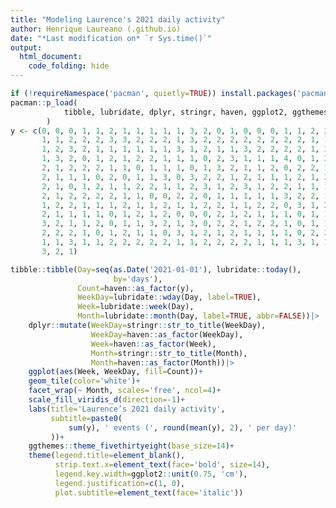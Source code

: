 ```yaml
---
title: "Modeling Laurence's 2021 daily activity"
author: Henrique Laureano (.github.io)
date: "*Last modification on* `r Sys.time()`"
output:
  html_document:
    code_folding: hide
---
```


```r

if (!requireNamespace('pacman', quietly=TRUE)) install.packages('pacman')
pacman::p_load(
            tibble, lubridate, dplyr, stringr, haven, ggplot2, ggthemes
        )
y <- c(0, 0, 0, 1, 1, 2, 1, 1, 1, 1, 1, 3, 2, 0, 1, 0, 0, 0, 1, 1, 2, 2,
       1, 1, 2, 2, 2, 3, 3, 2, 2, 2, 1, 3, 2, 2, 2, 2, 2, 2, 2, 2, 1, 1,
       1, 2, 3, 2, 1, 1, 1, 1, 1, 1, 3, 1, 2, 1, 1, 3, 2, 2, 2, 2, 1, 3,
       1, 3, 2, 0, 1, 2, 1, 2, 2, 1, 1, 1, 0, 2, 3, 1, 1, 1, 4, 0, 1, 2,
       2, 1, 2, 2, 2, 1, 1, 0, 1, 1, 1, 0, 1, 3, 2, 1, 1, 2, 0, 2, 2, 1,
       2, 1, 1, 1, 0, 2, 0, 1, 1, 3, 0, 3, 2, 2, 1, 2, 1, 1, 1, 2, 1, 2,
       2, 1, 0, 1, 2, 1, 1, 2, 2, 1, 1, 2, 3, 1, 2, 3, 1, 2, 2, 1, 1, 1,
       2, 1, 2, 2, 2, 2, 1, 1, 0, 0, 2, 2, 0, 1, 1, 1, 1, 1, 3, 2, 2, 1,
       1, 2, 2, 1, 1, 1, 2, 1, 1, 2, 1, 1, 2, 2, 1, 1, 2, 2, 0, 3, 1, 2,
       2, 1, 1, 1, 1, 0, 1, 2, 1, 2, 0, 0, 0, 2, 1, 2, 1, 1, 1, 0, 1, 1, 
       3, 2, 1, 1, 2, 0, 1, 1, 3, 2, 1, 3, 0, 2, 2, 1, 2, 2, 1, 0, 1, 1,
       2, 2, 2, 1, 0, 1, 2, 1, 1, 0, 3, 1, 2, 1, 2, 1, 1, 1, 1, 0, 2, 2,
       1, 1, 3, 1, 1, 2, 2, 2, 2, 2, 1, 1, 2, 2, 2, 2, 1, 1, 1, 3, 1, 1,
       3, 2, 1)

tibble::tibble(Day=seq(as.Date('2021-01-01'), lubridate::today(),
                       by='days'),
               Count=haven::as_factor(y),
               WeekDay=lubridate::wday(Day, label=TRUE), 
               Week=lubridate::week(Day), 
               Month=lubridate::month(Day, label=TRUE, abbr=FALSE))|>
    dplyr::mutate(WeekDay=stringr::str_to_title(WeekDay),
                  WeekDay=haven::as_factor(WeekDay),
                  Week=haven::as_factor(Week),
                  Month=stringr::str_to_title(Month),
                  Month=haven::as_factor(Month))|>
    ggplot(aes(Week, WeekDay, fill=Count))+ 
    geom_tile(color='white')+ 
    facet_wrap(~ Month, scales='free', ncol=4)+ 
    scale_fill_viridis_d(direction=-1)+
    labs(title='Laurence’s 2021 daily activity',
         subtitle=paste0(
             sum(y), ' events (', round(mean(y), 2), ' per day)'
         ))+
    ggthemes::theme_fivethirtyeight(base_size=14)+
    theme(legend.title=element_blank(),
          strip.text.x=element_text(face='bold', size=14),
          legend.key.width=ggplot2::unit(0.75, 'cm'),
          legend.justification=c(1, 0),
          plot.subtitle=element_text(face='italic'))

```
